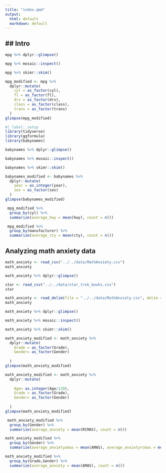 ```yaml
---
title: "index.qmd"
output: 
  html: default
  markdown: default
---
```


## \## Intro





```r
mpg %>% dplyr::glimpse()
```

```r
mpg %>% mosaic::inspect()
```

```r
mpg %>% skimr::skim()
```

```r
mpg_modified <- mpg %>%
  dplyr::mutate(
    cyl = as_factor(cyl),
    fl = as_factor(fl),
    drv = as_factor(drv),
    class = as_factor(class),
    trans = as_factor(trans)
  )
glimpse(mpg_modified)
```

```r

#| label: setup 
library(tidyverse)
library(ggformula)
library(babynames)
```

```r
babynames %>% dplyr::glimpse()
```

```r
babynames %>% mosaic::inspect()
```

```r
babynames %>% skimr::skim()
```

```r
babynames_modified <- babynames %>%
  dplyr::mutate(
    year = as.integer(year),
    sex = as_factor(sex)
  )
glimpse(babynames_modified)
```

```r
 mpg_modified %>%
  group_by(cyl) %>%
  summarize(average_hwy = mean(hwy), count = n())
```

```r
 mpg_modified %>%
  group_by(manufacturer) %>%
  summarize(average_cty = mean(cty), count = n())
```

## Analyzing math anxiety data

```r
math_anxiety <- read_csv("../../data/MathAnxiety.csv")
math_anxiety 
```

```r
math_anxiety %>% dplyr::glimpse()
```

```r
star <- read_csv("../../data/star_trek_books.csv")
star
```

```r
math_anxiety <- read_delim(file = "../../data/MathAnxiety.csv", delim = ";")
math_anxiety

```

```r
math_anxiety %>% dplyr::glimpse()
```

```r
math_anxiety %>% mosaic::inspect()
```

```r
math_anxiety %>% skimr::skim()
```

```r

math_anxiety_modified <- math_anxiety %>%
  dplyr::mutate(
    Grade = as_factor(Grade),
    Gender= as_factor(Gender)
    
  )
glimpse(math_anxiety_modified)
```

```r
math_anxiety_modified <- math_anxiety %>% 
  dplyr::mutate(
   
    Age= as.integer(Age/120),
    Grade = as_factor(Grade),
    Gender= as_factor(Gender)
    
  )
glimpse(math_anxiety_modified)
```

```r
 math_anxiety_modified %>%
  group_by(Gender) %>%
  summarize(average_anxiety = mean(RCMAS), count = n())
```

```r
math_anxiety_modified %>%
  group_by(Gender) %>%
  summarize(average_anxietyamas = mean(AMAS), average_anxietyrcmas = mean(RCMAS), count = n())
```

```r
math_anxiety_modified %>%
  group_by(Grade,Gender) %>%
  summarize(average_anxiety = mean(AMAS), count = n())
```
